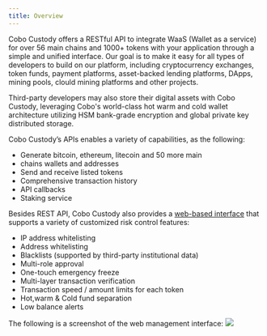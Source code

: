 ```yaml
---
title: Overview
---
```


Cobo Custody offers a RESTful API to integrate WaaS (Wallet as a service) for over 56 main chains and 1000+ tokens with your application through a simple and unified interface. Our goal is to make it easy for all types of developers to build on our platform, including cryptocurrency exchanges, token funds, payment platforms, asset-backed lending platforms, DApps, mining pools, clould mining platforms and other projects.

Third-party developers may also store their digital assets with Cobo Custody, leveraging Cobo's world-class hot warm and cold wallet architecture utilizing HSM bank-grade encryption and global private key distributed storage.

Cobo Custody’s APIs enables a variety of capabilities, as the following:
- Generate bitcoin, ethereum, litecoin and 50 more main
- chains wallets and addresses
- Send and receive listed tokens
- Comprehensive transaction history
- API callbacks
- Staking service

Besides REST API, Cobo Custody also provides a [web-based interface](https://home.custody.cobo.com/) that supports a variety of customized risk control features:
- IP address whitelisting
- Address whitelisting
- Blacklists (supported by third-party institutional data)
- Multi-role approval
- One-touch emergency freeze
- Multi-layer transaction verification
- Transaction speed / amount limits for each token
- Hot,warm & Cold fund separation
- Low balance alerts

The following is a screenshot of the web management interface:
<img src="/images/webhomeEN.png" />
